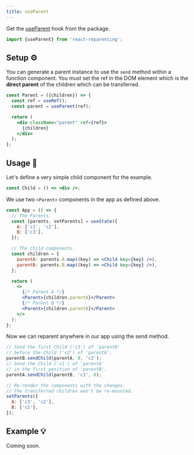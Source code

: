 ```yaml
---
title: useParent
---
```


Get the [useParent](./tools#useparent-findfiber--parent-ref-%EF%B8%8F) hook from the package.

```jsx
import {useParent} from 'react-reparenting';
```

## Setup ⚙️

You can generate a parent instance to use the `send` method within a function component. You must set the ref in the DOM element which is the **direct parent** of the children which can be transferred.

```jsx
const Parent = ({children}) => {
  const ref = useRef();
  const parent = useParent(ref);

  return (
    <div className="parent" ref={ref}>
      {children}
    </div>
  );
};
```

## Usage 📖

Let's define a very simple child component for the example.

```jsx
const Child = () => <div />;
```

We use two `<Parent>` components in the app as defined above.

```jsx
const App = () => {
  // The Parents.
  const [parents, setParents] = useState({
    A: ['c1', 'c2'],
    B: ['c3'],
  });

  // The Child components.
  const children = {
    parentA: parents.A.map((key) => <Child key={key} />),
    parentB: parents.B.map((key) => <Child key={key} />),
  };

  return (
    <>
      {/* Parent A */}
      <Parent>{children.parentA}</Parent>
      {/* Parent B */}
      <Parent>{children.parentB}</Parent>
    </>
  );
};
```

Now we can reparent anywhere in our app using the send method.

```jsx
// Send the first Child ('c3') of 'parentB'
// before the Child ('c2') of 'parentA'.
parentB.sendChild(parentA, 0, 'c2');
// Send the Child ('c1') of 'parentA'
// in the first position of 'parentB'.
parentA.sendChild(parentB, 'c1', 0);

// Re-render the components with the changes.
// The transferred children won't be re-mounted.
setParents({
  A: ['c3', 'c2'],
  B: ['c1'],
});
```

## Example 💡

Coming soon.
